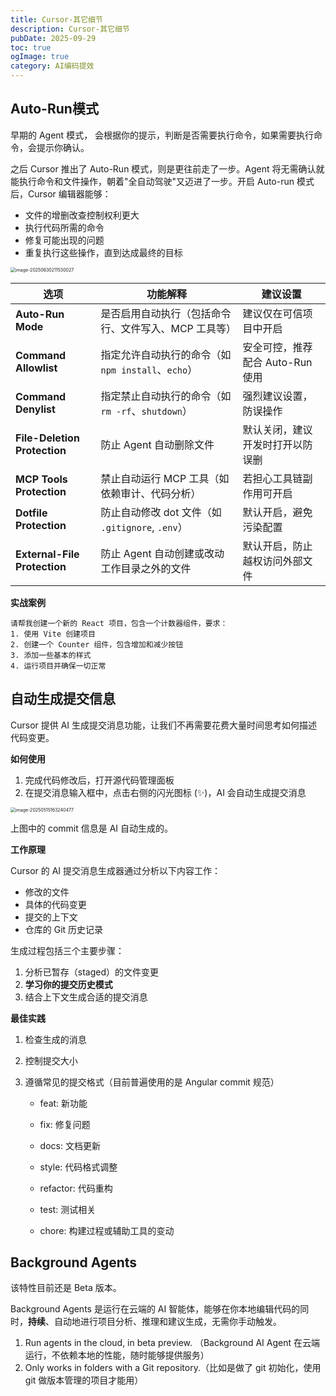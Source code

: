 ```yaml
---
title: Cursor-其它细节
description: Cursor-其它细节
pubDate: 2025-09-29
toc: true
ogImage: true
category: AI编码提效
---
```


## Auto-Run模式

早期的 Agent 模式， 会根据你的提示，判断是否需要执行命令，如果需要执行命令，会提示你确认。

之后 Cursor 推出了 Auto-Run 模式，则是更往前走了一步。Agent 将无需确认就能执行命令和文件操作，朝着"全自动驾驶"又迈进了一步。开启 Auto-run 模式后，Cursor 编辑器能够：

- 文件的增删改查控制权利更大
- 执行代码所需的命令
- 修复可能出现的问题
- 重复执行这些操作，直到达成最终的目标

<img
  src="https://xiejie-typora.oss-cn-chengdu.aliyuncs.com/2025-06-30-131530.png"
  alt="image-20250630211530027"
  style="zoom:50%;"
/>

| 选项                         | 功能解释                                             | 建议设置                         |
| ---------------------------- | ---------------------------------------------------- | -------------------------------- |
| **Auto-Run Mode**            | 是否启用自动执行（包括命令行、文件写入、MCP 工具等） | 建议仅在可信项目中开启           |
| **Command Allowlist**        | 指定允许自动执行的命令（如 `npm install`、`echo`）   | 安全可控，推荐配合 Auto-Run 使用 |
| **Command Denylist**         | 指定禁止自动执行的命令（如 `rm -rf`、`shutdown`）    | 强烈建议设置，防误操作           |
| **File-Deletion Protection** | 防止 Agent 自动删除文件                              | 默认关闭，建议开发时打开以防误删 |
| **MCP Tools Protection**     | 禁止自动运行 MCP 工具（如依赖审计、代码分析）        | 若担心工具链副作用可开启         |
| **Dotfile Protection**       | 防止自动修改 dot 文件（如 `.gitignore`, `.env`）     | 默认开启，避免污染配置           |
| **External-File Protection** | 防止 Agent 自动创建或改动工作目录之外的文件          | 默认开启，防止越权访问外部文件   |

**实战案例**

```
请帮我创建一个新的 React 项目，包含一个计数器组件，要求：
1. 使用 Vite 创建项目
2. 创建一个 Counter 组件，包含增加和减少按钮
3. 添加一些基本的样式
4. 运行项目并确保一切正常
```

## 自动生成提交信息

Cursor 提供 AI 生成提交消息功能，让我们不再需要花费大量时间思考如何描述代码变更。

**如何使用**

1. 完成代码修改后，打开源代码管理面板
2. 在提交消息输入框中，点击右侧的闪光图标 (✨)，AI 会自动生成提交消息

<img
  src="https://xiejie-typora.oss-cn-chengdu.aliyuncs.com/2025-05-15-083241.png"
  alt="image-20250515163240477"
  style="zoom:50%;"
/>

上图中的 commit 信息是 AI 自动生成的。

**工作原理**

Cursor 的 AI 提交消息生成器通过分析以下内容工作：

- 修改的文件
- 具体的代码变更
- 提交的上下文
- 仓库的 Git 历史记录

生成过程包括三个主要步骤：

1. 分析已暂存（staged）的文件变更
2. **学习你的提交历史模式**
3. 结合上下文生成合适的提交消息

**最佳实践**

1. 检查生成的消息

2. 控制提交大小

3. 遵循常见的提交格式（目前普遍使用的是 Angular commit 规范）

   - feat: 新功能

   - fix: 修复问题

   - docs: 文档更新

   - style: 代码格式调整

   - refactor: 代码重构

   - test: 测试相关

   - chore: 构建过程或辅助工具的变动

## Background Agents

该特性目前还是 Beta 版本。

Background Agents 是运行在云端的 AI 智能体，能够在你本地编辑代码的同时，**持续**、自动地进行项目分析、推理和建议生成，无需你手动触发。

1. Run agents in the cloud, in beta preview. （Background AI Agent 在云端运行，不依赖本地的性能，随时能够提供服务）
2. Only works in folders with a Git repository.（比如是做了 git 初始化，使用 git 做版本管理的项目才能用）
